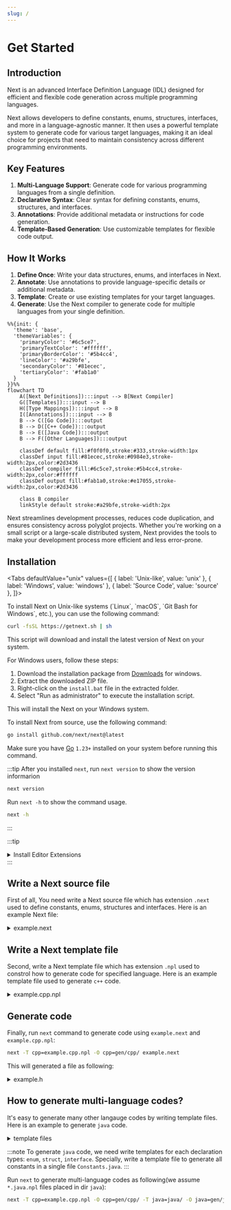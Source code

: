 ```yaml
---
slug: /
---
```



# Get Started

## Introduction

Next is an advanced Interface Definition Language (IDL) designed for efficient and flexible code generation across multiple programming languages.

Next allows developers to define constants, enums, structures, interfaces, and more in a language-agnostic manner. It then uses a powerful template system to generate code for various target languages, making it an ideal choice for projects that need to maintain consistency across different programming environments.

## Key Features

1. **Multi-Language Support**: Generate code for various programming languages from a single definition.
2. **Declarative Syntax**: Clear syntax for defining constants, enums, structures, and interfaces.
3. **Annotations**: Provide additional metadata or instructions for code generation.
4. **Template-Based Generation**: Use customizable templates for flexible code output.

## How It Works

1. **Define Once**: Write your data structures, enums, and interfaces in Next.
2. **Annotate**: Use annotations to provide language-specific details or additional metadata.
3. **Template**: Create or use existing templates for your target languages.
4. **Generate**: Use the Next compiler to generate code for multiple languages from your single definition.

```mermaid
%%{init: {
  'theme': 'base',
  'themeVariables': {
    'primaryColor': '#6c5ce7',
    'primaryTextColor': '#ffffff',
    'primaryBorderColor': '#5b4cc4',
    'lineColor': '#a29bfe',
    'secondaryColor': '#81ecec',
    'tertiaryColor': '#fab1a0'
  }
}}%%
flowchart TD
    A([Next Definitions]):::input --> B[Next Compiler]
    G([Templates]):::input --> B
    H([Type Mappings]):::input --> B
    I([Annotations]):::input --> B
    B --> C([Go Code]):::output
    B --> D([C++ Code]):::output
    B --> E([Java Code]):::output
    B --> F([Other Languages]):::output

    classDef default fill:#f0f0f0,stroke:#333,stroke-width:1px
    classDef input fill:#81ecec,stroke:#0984e3,stroke-width:2px,color:#2d3436
    classDef compiler fill:#6c5ce7,stroke:#5b4cc4,stroke-width:2px,color:#ffffff
    classDef output fill:#fab1a0,stroke:#e17055,stroke-width:2px,color:#2d3436
    
    class B compiler
    linkStyle default stroke:#a29bfe,stroke-width:2px
```

Next streamlines development processes, reduces code duplication, and ensures consistency across polyglot projects. Whether you're working on a small script or a large-scale distributed system, Next provides the tools to make your development process more efficient and less error-prone.

## Installation

<Tabs
  defaultValue="unix"
  values={[
    { label: 'Unix-like', value: 'unix' },
    { label: 'Windows', value: 'windows' },
    { label: 'Source Code', value: 'source' },
  ]}>

  <TabItem value="unix">
  To install Next on Unix-like systems (`Linux`, `macOS`, `Git Bash for Windows`, etc.), you can use the following command:

  ```sh
  curl -fsSL https://getnext.sh | sh
  ```

  This script will download and install the latest version of Next on your system.
  </TabItem>

  <TabItem value="windows">
  For Windows users, follow these steps:

  1. Download the installation package from [Downloads](/docs/downloads) for windows.
  2. Extract the downloaded ZIP file.
  3. Right-click on the `install.bat` file in the extracted folder.
  4. Select "Run as administrator" to execute the installation script.

  This will install the Next on your Windows system.
  </TabItem>

  <TabItem value="source">
  To install Next from source, use the following command:

  ```sh
  go install github.com/next/next@latest
  ```

  Make sure you have [Go](https://go.dev) `1.23+` installed on your system before running this command.
  </TabItem>
</Tabs>

:::tip
After you installed `next`, run `next version` to show the version informarion

```sh
next version
```

Run `next -h` to show the command usage.

```sh
next -h
```
:::

:::tip
<details>
<summary>Install Editor Extensions</summary>

<Tabs
  defaultValue="vscode"
  values={[
    { label: 'VSCode', value: 'vscode' },
  ]}>
  <TabItem value="vscode">
  Install Visual Studio Code Extension for Next from [marketplace](https://marketplace.visualstudio.com/items?itemName=nextlangorg.nextlang)

  This extension provides syntax highlighting, and other helpful features for Next development in Visual Studio Code. You can install it directly from the provided link or search for `next lang` in the Visual Studio Code Extensions marketplace.
  </TabItem>
</Tabs>
</details>
:::

## Write a Next source file

First of all, You need write a Next source file which has extension `.next` used to define constants, enums, structures and interfaces. Here is an example Next file:

<details>
<summary>example.next</summary>

```next
@next(
    go_package="github.com/next/next/testdata/gen/go/demo",
    cpp_package="demo",
    c_package="DEMO_",
    java_package="com.example.demo",
    csharp_package="Demo",
)
package demo;

const Version = "1.0.0"; // String constant
const MaxRetries = 3; // Integer constant
const Timeout = MaxRetries * 1000.0; // Float constant expression

// Color represents different color options
// Values: Red (1), Green (2), Blue (4), Yellow (8)
@next(type=int8)
enum Color {
    Red = 1 << iota;
    Green;
    Blue;
    Yellow;
}

// MathConstants represents mathematical constants
enum MathConstants {
    Pi = 3.14159265358979323846;
    E = 2.71828182845904523536;
}

// User represents a user in the system
struct User {
    int64 id;
    string username;
    vector<string> tags;
    map<string, int> scores;
    array<float64, 3> coordinates;
    Color favoriteColor;
    @deprecated string email;
    any extra;
}

// uint64 represents a 64-bit unsigned integer.
// - In Go, it is aliased as uint64
// - In C++, it is aliased as uint64_t
// - In Java, it is aliased as long
// - In Rust, it is aliased as u64
// - In C#, it is aliased as ulong
// - In Protobuf, it is represented as uint64
// - In other languages, it is represented as a struct with low and high 32-bit integers.
@next(
    go_alias="uint64",
    cpp_alias="uint64_t",
    java_alias="long",
    rust_alias="u64",
    csharp_alias="ulong",
    protobuf_alias="uint64",
)
struct uint64 {
    int32 low;
    int32 high;
}

// uint128 represents a 128-bit unsigned integer.
// - In rust, it is aliased as u128
// - In other languages, it is represented as a struct with low and high 64-bit integers.
@next(rust_alias="u128")
struct uint128 {
    uint64 low;
    uint64 high;
}

// Contract represents a smart contract
struct Contract {
    uint128 address;
    any data;
}

// OperatingSystem represents different operating systems
enum OperatingSystem {
    Windows = "windows";
    Linux = "linux";
    MacOS = "macos";
    Android = "android";
    IOS = "ios";
}

// LoginRequest represents a login request message (type 101)
// @message annotation is a custom annotation that generates message types.
@message(type=101, req)
struct LoginRequest {
    string username;
    string password;
    // @optional annotation is a custom annotation that marks a field as optional.
    @optional string device;
    @next(available="!protobuf")
    @optional(default=OperatingSystem.IOS) OperatingSystem os;

    // @optional is not supported for array, vector, and map fields:
    //
    // Bad example:
    //  @optional array<float64, 3> coordinates;
    //  @optional vector<string> tags;
    //  @optional map<string, int> scores;

    @next(proto_type="fixed64")
    int64 timestamp;
}

// LoginResponse represents a login response message (type 102)
@message(type=102)
struct LoginResponse {
    string token;
    User user;
}

// Reader provides reading functionality
interface Reader {
    // Read reads data into the buffer
    //
    // @next(error) applies to the method:
    // - For Go: The method may return an error
    // - For C++/Java: The method throws an exception
    //
    // @next(mut) applies to the method:
    // - For C++: The method is non-const
    // - For other languages: This annotation may not have a direct effect
    //
    // @next(mut) applies to the parameter buffer:
    // - For C++: The parameter is non-const, allowing modification
    // - For other languages: This annotation may not have a direct effect, 
    //   but indicates that the buffer content may be modified
    @next(error, mut)
    Read(@next(mut) bytes buffer) int;
}

@next(
    available="go|java",
    go_alias="net/http.Handler",
    java_alias="java.util.function.Function<com.sun.net.httpserver.HttpExchange, String>",
)
interface HTTPHandler {}

@next(available="go|java")
interface HTTPServer {
    // @next(error) indicates that the method may return an error:
    // - For Go: The method returns (LoginResponse, error)
    // - For C++/Java: The method throws an exception
    @next(error)
    Handle(string path, HTTPHandler handler);
}

// HTTPClient provides HTTP request functionality
interface HTTPClient {
    // Available for all languages
    Request(string url, string method, string body) string;

    // Available for Go and Java
    @next(error, available="!go & !java")
    Get(string url) string;

    // Available for C++
    @next(error, available="cpp")
    Post(string url, string body) string;
}
```
</details>

## Write a Next template file

Second, write a Next template file which has extension `.npl` used to constrol how to generate code for specified language. Here is an example template file used to generate `c++` code.

<details>
<summary>example.cpp.npl</summary>

```npl
{{/* Define metadata for entrypoint template file */}}
{{- define "meta/this"}}file{{end -}}
{{- define "meta/path"}}{{this.Package.Name}}/{{this.Name}}.next.h{{end -}}

{{- /* Overrides "next/cpp/import" */ -}}
{{- define "cpp/import" -}}
#include "../{{.File.Package.Name}}/{{.File.Name}}.next.h"
{{- end -}}

{{- /* Overrides "next/cpp/struct.fields": add method 'message_type' for each message after fields */ -}}
{{- define "cpp/struct.fields" -}}
{{- super .}}
{{- with .Decl.Annotations.message.type}}

    static int message_type() { return {{.}}; }
{{- end}}
{{- end -}}

{{head}}

{{next this}}
```
</details>

## Generate code

Finally, run `next` command to generate code using `example.next` and `example.cpp.npl`:

```sh
next -T cpp=example.cpp.npl -O cpp=gen/cpp/ example.next
```

This will generated a file as following:

<details>
<summary>example.h</summary>

```cpp
// Code generated by "next v0.0.3"; DO NOT EDIT.

#pragma once

#include <any>
#include <array>
#include <cstdint>
#include <map>
#include <string>
#include <unordered_map>
#include <vector>

namespace demo {

// Enums forward declarations
enum class Color;
/* enum */ class MathConstants;
/* enum */ class OperatingSystem;

// Classes forward declarations
class User;
class Uint128;
class Contract;
class LoginRequest;
class LoginResponse;

inline constexpr auto Version = "1.0.0"; // String constant
inline constexpr auto MaxRetries = 3; // Integer constant
inline constexpr auto Timeout = 3000.0; // Float constant expression

// Color represents different color options
// Values: Red (1), Green (2), Blue (4), Yellow (8)
enum class Color : int8_t {
    Red = 1,
    Green = 2,
    Blue = 4,
    Yellow = 8,
};

/* enum */ class MathConstants {
private:
    double value;

public:
    static inline constexpr double Pi = 3.14159265358979323846;
    static inline constexpr double E = 2.71828182845904523536;

    MathConstants(const double& v) : value(v) {}

    bool operator==(const MathConstants& other) const {
        return value == other.value;
    }

    operator double() const {
        return value;
    }
};

/* enum */ class OperatingSystem {
private:
    std::string value;

public:
    static inline const std::string Windows = "windows";
    static inline const std::string Linux = "linux";
    static inline const std::string MacOS = "macos";
    static inline const std::string Android = "android";
    static inline const std::string IOS = "ios";

    OperatingSystem(const std::string& v) : value(v) {}

    bool operator==(const OperatingSystem& other) const {
        return value == other.value;
    }

    operator std::string() const {
        return value;
    }
};

// User represents a user in the system
class User {
public:
    User() = default;
    ~User() = default;
    
    int64_t id;
    std::string username;
    std::vector<std::string> tags;
    std::unordered_map<std::string,int> scores;
    std::array<double,3> coordinates;
    Color favoriteColor;
    std::string email;
    std::any extra;
};

// uint128 represents a 128-bit unsigned integer.
// - In rust, it is aliased as u128
// - In other languages, it is represented as a struct with low and high 64-bit integers.
class Uint128 {
public:
    Uint128() = default;
    ~Uint128() = default;
    
    uint64_t low;
    uint64_t high;
};

// Contract represents a smart contract
class Contract {
public:
    Contract() = default;
    ~Contract() = default;
    
    Uint128 address;
    std::any data;
};

// LoginRequest represents a login request message (type 101)
// @message annotation is a custom annotation that generates message types.
class LoginRequest {
public:
    LoginRequest() = default;
    ~LoginRequest() = default;
    
    std::string username;
    std::string password;
    // @optional annotation is a custom annotation that marks a field as optional.
    std::string device;
    OperatingSystem os;
    int64_t timestamp;

    static int message_type() { return 101; }
};

// LoginResponse represents a login response message (type 102)
class LoginResponse {
public:
    LoginResponse() = default;
    ~LoginResponse() = default;
    
    std::string token;
    User user;

    static int message_type() { return 102; }
};

// Reader provides reading functionality
class Reader {
public:
    virtual ~Reader() = default;
    
    // Read reads data into the buffer
    // 
    // @next(error) applies to the method:
    // - For Go: The method may return an error
    // - For C++/Java: The method throws an exception
    // 
    // @next(mut) applies to the method:
    // - For C++: The method is non-const
    // - For other languages: This annotation may not have a direct effect
    // 
    // @next(mut) applies to the parameter buffer:
    // - For C++: The parameter is non-const, allowing modification
    // - For other languages: This annotation may not have a direct effect,
    //   but indicates that the buffer content may be modified
    virtual int read(std::vector<unsigned char>& buffer) = 0;
};

// HTTPClient provides HTTP request functionality
class HTTPClient {
public:
    virtual ~HTTPClient() = default;
    
    // Available for all languages
    virtual std::string request(const std::string& url, const std::string& method, const std::string& body) const = 0;
    // Available for C++
    virtual std::string post(const std::string& url, const std::string& body) const = 0;
};

} // namespace demo
```
</details>


## How to generate multi-language codes?

It's easy to generate many other langauge codes by writing template files. Here is an example to generate `java` code.

<details>
<summary>template files</summary>

<Tabs
  defaultValue="constants"
  values={[
    { label: 'constants.java.npl', value: 'constants' },
    { label: 'enum.java.npl', value: 'enum' },
    { label: 'struct.java.npl', value: 'struct' },
    { label: 'interface.java.npl', value: 'interface' },
  ]}>

  <TabItem value="constants">
  This template file used to generated all constants in a file `Constants.java` which define a `Constants` class to holds all constants.
  ```npl
  {{- define "meta/this"}}file{{end -}}
  {{- define "meta/class"}}Constants{{end -}}
  {{- define "meta/path"}}{{render "package:name" this.Package | replace "." "/"}}/{{meta.class}}.java{{end -}}
  {{- define "meta/skip"}}{{eq 0 (len this.Decls.Consts.List)}}{{end -}}
  
  {{- define "java/file" -}}
  package {{render "package:name" .Package}};
  
  public class {{meta.class}} {
  {{- next .Decls.Consts}}
  }
  {{- end -}}
  
  {{head}}
  
  {{next this}}
  ```

  Example output:
  ```java
  // Code generated by "next v0.0.3"; DO NOT EDIT.
  
  package com.example.demo;
  
  public class Constants {
      public static final String VERSION = "1.0.0"; // String constant
      public static final long MAX_RETRIES = 3L; // Integer constant
      public static final float TIMEOUT = 3000.0F; // Float constant expression
  }
  ```
  </TabItem>

  <TabItem value="enum">
  ```npl
  {{- define "meta/this"}}enum{{end -}}
  {{- define "meta/path"}}{{render "package:name" this.Package | replace "." "/"}}/{{next this.Type}}.java{{end -}}
  
  {{- define "java/enum" -}}
  package {{render "package:name" .Package}};
  
  {{super .}}
  {{- end -}}
  
  {{head}}
  
  {{next this}}
  ```

  Example output:
  ```java
  // Code generated by "next v0.0.3"; DO NOT EDIT.
  
  package com.example.demo;
  
  /**
   * Color represents different color options
   * Values: Red (1), Green (2), Blue (4), Yellow (8)
   */
  public enum Color {
      Red((byte) 1),
      Green((byte) 2),
      Blue((byte) 4),
      Yellow((byte) 8);
  
      private final byte value;
  
      Color(byte value) {
          this.value = value;
      }
  
      public byte getValue() {
          return value;
      }
  }
  ```
  </TabItem>

  <TabItem value="struct">
  ```npl
  {{- define "meta/this"}}struct{{end -}}
  {{- define "meta/path"}}{{render "package:name" this.Package | replace "." "/"}}/{{next this.Type}}.java{{end -}}
  
  {{- /* Overrides "next/java/struct": add package and imports before struct */ -}}
  {{- define "java/struct" -}}
  package {{render "package:name" .Package}};
  
  {{next .File.Imports}}
  {{super .}}
  {{- end -}}
  
  {{- /* Overrides "next/java/struct.fields": add method 'MessageType' for each message after fields */ -}}
  {{- define "java/struct.fields" -}}
  {{- super .}}
  {{- with .Decl.Annotations.message.type}}
  
      public static int MessageType() { return {{.}}; }
  {{- end}}
  {{- end -}}
  
  {{head}}
  
  {{next this}}
  ```

  Example output:

  ```java
  // Code generated by "next v0.0.3"; DO NOT EDIT.
  
  package com.example.demo;
  
  import java.util.List;
  import java.util.Map;
  import java.util.Arrays;
  
  /**
   * Contract represents a smart contract
   */
  public class Contract {
      private Uint128 address;
  
      public Uint128 getAddress() {
          return address;
      }
  
      public void setAddress(Uint128 address) {
          this.address = address;
      }
  
      private Object data;
  
      public Object getData() {
          return data;
      }
  
      public void setData(Object data) {
          this.data = data;
      }
  
      public Contract() {}
  }
  ```
  </TabItem>

  <TabItem value="interface">
  ```npl
  {{- define "meta/this"}}interface{{end -}}
  {{- define "meta/path"}}{{render "package:name" this.Package | replace "." "/"}}/{{next this.Type}}.java{{end -}}
  
  {{- /* Overrides "next/java/interface": add package and imports before interface */ -}}
  {{- define "java/interface" -}}
  package {{render "package:name" .Package}};
  
  {{next .File.Imports}}
  {{super .}}
  {{- end -}}
  
  {{head}}
  
  {{next this}}
  ```

  Example output:
  ```java
  // Code generated by "next v0.0.3"; DO NOT EDIT.
  
  package com.example.demo;
  
  import java.util.List;
  import java.util.Map;
  import java.util.Arrays;
  
  /**
   * Reader provides reading functionality
   */
  interface Reader {
      /**
       * Read reads data into the buffer
       * 
       * @next(error) applies to the method:
       * - For Go: The method may return an error
       * - For C++/Java: The method throws an exception
       * 
       * @next(mut) applies to the method:
       * - For C++: The method is non-const
       * - For other languages: This annotation may not have a direct effect
       * 
       * @next(mut) applies to the parameter buffer:
       * - For C++: The parameter is non-const, allowing modification
       * - For other languages: This annotation may not have a direct effect,
       *   but indicates that the buffer content may be modified
       */
      int Read(byte[] buffer) throws Exception;
  }
  ```
  </TabItem>
</Tabs>
</details>

:::note
To generate `java` code, we need write templates for each declaration types: `enum`, `struct`, `interface`. Specially, write a template file to generate all constants in a single file `Constants.java`.
:::

Run `next` to generate multi-language codes as following(we assume `*.java.npl` files placed in dir `java`):

```sh
next -T cpp=example.cpp.npl -O cpp=gen/cpp/ -T java=java/ -O java=gen/java/ example.next
```